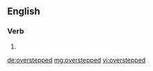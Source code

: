 ==English==

===Verb===
{{head|en|verb form}}

# {{en-past of|overstep}}

[[de:overstepped]]
[[mg:overstepped]]
[[vi:overstepped]]